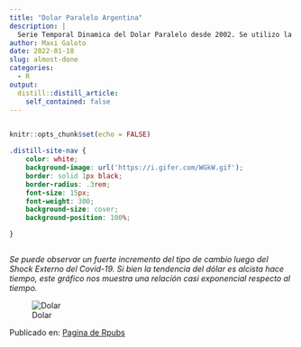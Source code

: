 ```yaml
---
title: "Dolar Paralelo Argentina"
description: |
  Serie Temporal Dinamica del Dolar Paralelo desde 2002. Se utilizo la libreria de R {gganimate}.
author: Maxi Galoto
date: 2022-01-18
slug: almost-done
categories:
  - R
output:
  distill::distill_article:
    self_contained: false
---
```


<div>
<img src="https://cdn.wallpapersafari.com/3/95/hwzSbK.jpg" alt="react" width="1" height="1" />
</div>

```r
knitr::opts_chunk$set(echo = FALSE)
```


```css
.distill-site-nav {
    color: white;
    background-image: url('https://i.gifer.com/WGkW.gif');
    border: solid 1px black;
    border-radius: .3rem;
    font-size: 15px;
    font-weight: 300;
    background-size: cover;
    background-position: 100%;

}



```


_Se puede observar un fuerte incremento del tipo de cambio luego del Shock Externo del Covid-19. Si bien la tendencia del dólar es alcista hace tiempo, este gráfico nos muestra una relación casi exponencial respecto al tiempo._


![Dolar](C:/Users/maxig/Desktop/Carpetas/Trabajos en R/Netlify/Blog Personal/_posts/2022-01-18-my-second-post/dolar.gif)



Publicado en: [Pagina de Rpubs](https://rpubs.com/MGaloto/dolarparalelo)

